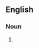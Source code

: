 ==English==

===Noun===
{{en-noun|head=[[paper]] [[plane]]}}

# {{short for|paper airplane|lang=en}}